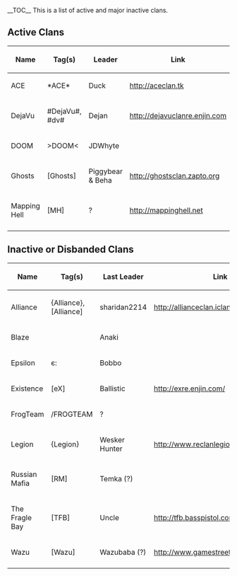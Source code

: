 __TOC__
This is a list of active and major inactive clans.

== Active Clans ==

{| border="1"
! Name
! Tag(s)
! Leader
! Link
|-
|ACE
|*ACE*
|Duck
|http://aceclan.tk
|-
|DejaVu
|#DejaVu#, #dv#
|Dejan
|http://dejavuclanre.enjin.com
|-
|DOOM
|>DOOM<
|JDWhyte
|
|-
|Ghosts
|<nowiki>[Ghosts]</nowiki>
|Piggybear & Beha
|http://ghostsclan.zapto.org
|-
|Mapping Hell
|[MH]
|?
|http://mappinghell.net
|-
|}

== Inactive or Disbanded Clans ==

{| border="1"
! Name
! Tag(s)
! Last Leader
! Link
|-
|Alliance
|{Alliance}, <nowiki>[Alliance]</nowiki>
|sharidan2214
|http://allianceclan.iclanwebsites.com
|-
|Blaze
|<blaze>
|Anaki
|
|-
|Epsilon
|є:
|Bobbo
|
|-
|Existence
|[eX]
|Ballistic
|http://exre.enjin.com/
|-
|FrogTeam
|/FROGTEAM
|?
|
|-
|Legion
|{Legion}
|Wesker Hunter
|http://www.reclanlegion.dx.am/
|-
|Russian Mafia
|[RM]
|Temka (?)
|
|-
|The Fragle Bay
|[TFB]
|Uncle
|http://tfb.basspistol.com
|-
|Wazu
|<nowiki>[Wazu]</nowiki>
|Wazubaba (?)
|http://www.gamestreet.net/guilds/1588
|-
|}